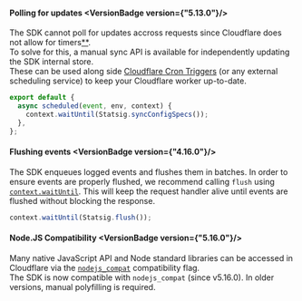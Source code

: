 
#### Polling for updates <VersionBadge version={"5.13.0"}/>
The SDK cannot poll for updates accross requests since Cloudflare does not allow for timers[**](https://developers.cloudflare.com/workers/reference/security-model/#step-1-disallow-timers-and-multi-threading). <br />
To solve for this, a manual sync API is available for independently updating the SDK internal store. <br />
These can be used along side [Cloudflare Cron Triggers](https://developers.cloudflare.com/workers/configuration/cron-triggers/) (or any external scheduling service) to keep your Cloudflare worker up-to-date.
```javascript
export default {
  async scheduled(event, env, context) {
    context.waitUntil(Statsig.syncConfigSpecs());
  },
};
```

#### Flushing events <VersionBadge version={"4.16.0"}/>
The SDK enqueues logged events and flushes them in batches. In order to ensure events are properly flushed, we recommend calling `flush` using [`context.waitUntil`](https://developers.cloudflare.com/workers/runtime-apis/handlers/fetch/#contextwaituntil).
This will keep the request handler alive until events are flushed without blocking the response.
```javascript
context.waitUntil(Statsig.flush());
```

#### Node.JS Compatibility <VersionBadge version={"5.16.0"}/>
Many native JavaScript API and Node standard libraries can be accessed in Cloudflare via the [`nodejs_compat`](https://developers.cloudflare.com/workers/runtime-apis/nodejs/) compatibility flag. <br />
The SDK is now compatible with `nodejs_compat` (since v5.16.0). In older versions, manual polyfilling is required.